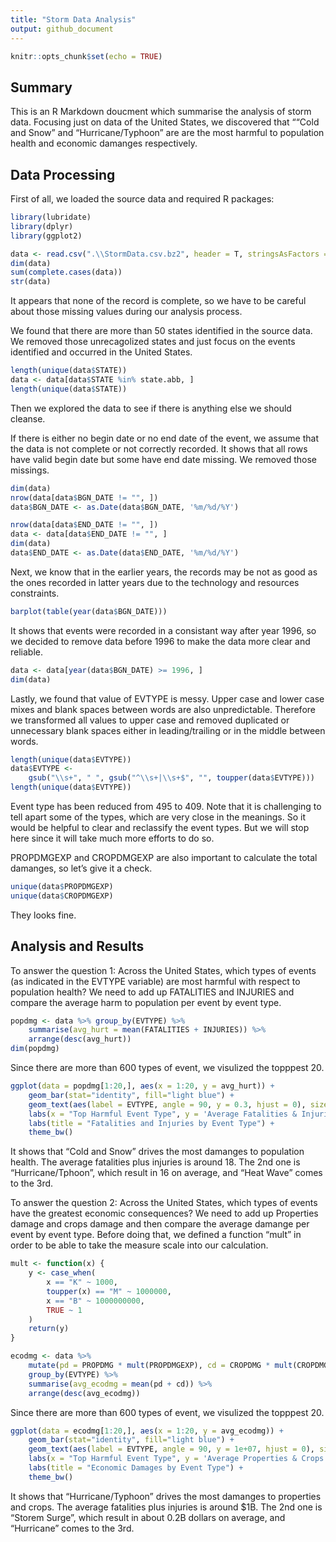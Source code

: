 ```yaml
---
title: "Storm Data Analysis"
output: github_document
---
```


```r
knitr::opts_chunk$set(echo = TRUE)
```

## Summary

This is an R Markdown doucment which summarise the analysis of storm data. Focusing just on data of the United States, we discovered that ""Cold and Snow" and "Hurricane/Typhoon" are are the most harmful to population health and economic damanges respectively. 

## Data Processing

First of all, we loaded the source data and required R packages:

```r
library(lubridate)
library(dplyr)
library(ggplot2)
```
```r
data <- read.csv(".\\StormData.csv.bz2", header = T, stringsAsFactors = F)
dim(data)
sum(complete.cases(data))
str(data)
```
It appears that none of the record is complete, so we have to be careful about those missing values during our analysis process.

We found that there are more than 50 states identified in the source data. We removed those unrecagolized states and just focus on the events identified and occurred in the United States.

```r
length(unique(data$STATE))
data <- data[data$STATE %in% state.abb, ]
length(unique(data$STATE))
```

Then we explored the data to see if there is anything else we should cleanse.

If there is either no begin date or no end date of the event, we assume that the data is not complete or not correctly recorded. It shows that all rows have valid begin date but some have end date missing. We removed those missings. 
```r
dim(data)
nrow(data[data$BGN_DATE != "", ])
data$BGN_DATE <- as.Date(data$BGN_DATE, '%m/%d/%Y')

nrow(data[data$END_DATE != "", ])
data <- data[data$END_DATE != "", ]
dim(data)
data$END_DATE <- as.Date(data$END_DATE, '%m/%d/%Y')
```

Next, we know that in the earlier years, the records may be not as good as the ones recorded in latter years due to the technology and resources constraints.

```r
barplot(table(year(data$BGN_DATE)))
```

It shows that events were recorded in a consistant way after year 1996, so we decided to remove data before 1996 to make the data more clear and reliable.

```r
data <- data[year(data$BGN_DATE) >= 1996, ]
dim(data)
```

Lastly, we found that value of EVTYPE is messy. Upper case and lower case mixes and blank spaces between words are also unpredictable. Therefore we transformed all values to upper case and removed duplicated or unnecessary blank spaces either in leading/trailing or in the middle between words.

```r
length(unique(data$EVTYPE))
data$EVTYPE <- 
    gsub("\\s+", " ", gsub("^\\s+|\\s+$", "", toupper(data$EVTYPE)))
length(unique(data$EVTYPE))
```

Event type has been reduced from 495 to 409. Note that it is challenging to tell apart some of the types, which are very close in the meanings. So it would be helpful to clear and reclassify the event types. But we will stop here since it will take much more efforts to do so.

PROPDMGEXP and CROPDMGEXP are also important to calculate the total damanges, so let's give it a check.

```r
unique(data$PROPDMGEXP)
unique(data$CROPDMGEXP)
```

 They looks fine.
 
 
## Analysis and Results

To answer the question 1: Across the United States, which types of events (as indicated in the EVTYPE variable) are most harmful with respect to population health? We need to add up FATALITIES and INJURIES and compare the average harm to population per event by event type.

```r
popdmg <- data %>% group_by(EVTYPE) %>% 
    summarise(avg_hurt = mean(FATALITIES + INJURIES)) %>% 
    arrange(desc(avg_hurt))
dim(popdmg)
```

Since there are more than 600 types of event, we visulized the topppest 20.

```r
ggplot(data = popdmg[1:20,], aes(x = 1:20, y = avg_hurt)) +
    geom_bar(stat="identity", fill="light blue") +
    geom_text(aes(label = EVTYPE, angle = 90, y = 0.3, hjust = 0), size = 2.5) +
    labs(x = "Top Harmful Event Type", y = 'Average Fatalities & Injuries per Event') + 
    labs(title = "Fatalities and Injuries by Event Type") +
    theme_bw()
```

It shows that "Cold and Snow" drives the most damanges to population health. The average fatalities plus injuries is around 18. The 2nd one is "Hurricane/Tphoon", which result in 16 on average, and "Heat Wave" comes to the 3rd.


To answer the question 2: Across the United States, which types of events have the greatest economic consequences? We need to add up Properties damage and crops damage and then compare the average damange per event by event type. Before doing that, we defined a function "mult" in order to be able to take the measure scale into our calculation. 

```r
mult <- function(x) {
    y <- case_when(
        x == "K" ~ 1000,
        toupper(x) == "M" ~ 1000000,
        x == "B" ~ 1000000000,
        TRUE ~ 1    
    )
    return(y)
}

ecodmg <- data %>% 
    mutate(pd = PROPDMG * mult(PROPDMGEXP), cd = CROPDMG * mult(CROPDMGEXP)) %>%
    group_by(EVTYPE) %>% 
    summarise(avg_ecodmg = mean(pd + cd)) %>% 
    arrange(desc(avg_ecodmg))
```

Since there are more than 600 types of event, we visulized the topppest 20.

```r
ggplot(data = ecodmg[1:20,], aes(x = 1:20, y = avg_ecodmg)) +
    geom_bar(stat="identity", fill="light blue") +
    geom_text(aes(label = EVTYPE, angle = 90, y = 1e+07, hjust = 0), size = 2.5) +
    labs(x = "Top Harmful Event Type", y = 'Average Properties & Crops Damages per Event ($)') +
    labs(title = "Economic Damages by Event Type") +
    theme_bw()
```

It shows that "Hurricane/Typhoon" drives the most damanges to properties and crops. The average fatalities plus injuries is around $1B. The 2nd one is "Storem Surge", which result in about 0.2B dollars on average, and "Hurricane" comes to the 3rd.



